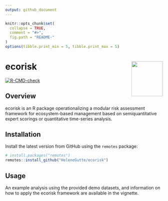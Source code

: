 ```yaml
---
output: github_document
---
```


<!-- README.md is generated from README.Rmd. Please edit that file -->

```r
knitr::opts_chunk$set(
  collapse = TRUE,
  comment = "#>",
  fig.path = "README-"
)
options(tibble.print_min = 5, tibble.print_max = 5)
```

# ecorisk <img src="figures/ecorisk_logo.png" align="right" width="100" height="112"/>

<!-- badges: start -->
[![R-CMD-check](https://github.com/HeleneGutte/ecorisk/actions/workflows/R-CMD-check.yaml/badge.svg)](https://github.com/HeleneGutte/ecorisk/actions/workflows/R-CMD-check.yaml)
<!-- badges: end -->

## Overview

ecorisk is an R package operationalizing a modular risk assessment framework for ecosystem-based management based on semiquantitative expert scorings or quantitative time-series analysis.

## Installation

Install the latest version from GitHub using the `remotes` package:

```r
# install.packages("remotes")
remotes::install_github("HeleneGutte/ecorisk")
```

## Usage

An example analysis using the provided demo datasets, and information on how to apply the ecorisk framework are available in the vignette.
